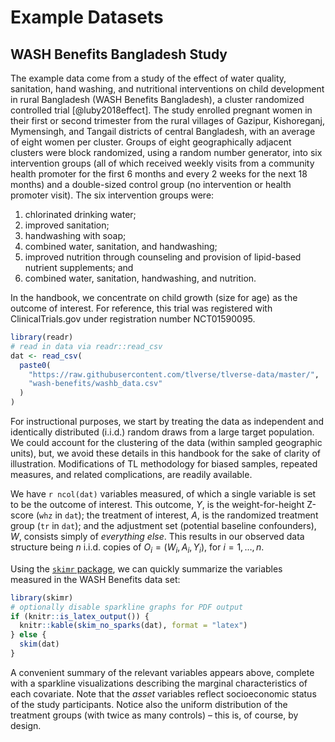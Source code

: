 # Example Datasets

## WASH Benefits Bangladesh Study {#wash}

The example data come from a study of the effect of water quality, sanitation,
hand washing, and nutritional interventions on child development in rural
Bangladesh (WASH Benefits Bangladesh), a cluster randomized controlled trial
[@luby2018effect]. The study enrolled pregnant women in their first or second
trimester from the rural villages of Gazipur, Kishoreganj, Mymensingh, and
Tangail districts of central Bangladesh, with an average of eight women per
cluster. Groups of eight geographically adjacent clusters were block randomized,
using a random number generator, into six intervention groups (all of which
received weekly visits from a community health promoter for the first 6 months
and every 2 weeks for the next 18 months) and a double-sized control group (no
intervention or health promoter visit). The six intervention groups were:

1. chlorinated drinking water;
2. improved sanitation;
3. handwashing with soap;
4. combined water, sanitation, and handwashing;
5. improved nutrition through counseling and provision of lipid-based nutrient
   supplements; and
6. combined water, sanitation, handwashing, and nutrition.

In the handbook, we concentrate on child growth (size for age) as the outcome of
interest. For reference, this trial was registered with ClinicalTrials.gov under
registration number NCT01590095.

```r
library(readr)
# read in data via readr::read_csv
dat <- read_csv(
  paste0(
    "https://raw.githubusercontent.com/tlverse/tlverse-data/master/",
    "wash-benefits/washb_data.csv"
  )
)
```
For instructional purposes, we start by treating the data as independent and
identically distributed (i.i.d.) random draws from a large target population. We
could account for the clustering of the data (within sampled geographic units),
but, we avoid these details in this handbook for the sake of clarity of
illustration.  Modifications of TL methodology for biased samples, repeated
measures, and related complications, are readily available.

We have `r ncol(dat)` variables measured, of which a single variable is set to
be the outcome of interest. This outcome, $Y$, is the weight-for-height Z-score
(`whz` in `dat`); the treatment of interest, $A$, is the randomized treatment
group (`tr` in `dat`); and the adjustment set (potential baseline confounders),
$W$, consists simply of *everything else*. This results in our observed data
structure being $n$ i.i.d.  copies of $O_i = (W_i, A_i, Y_i)$, for $i = 1,
\ldots, n$.

Using the [`skimr` package](https://CRAN.R-project.org/package=skimr), we can
quickly summarize the variables measured in the WASH Benefits data set:

```r
library(skimr)
# optionally disable sparkline graphs for PDF output
if (knitr::is_latex_output()) {
  knitr::kable(skim_no_sparks(dat), format = "latex")
} else {
  skim(dat)
}
```
A convenient summary of the relevant variables appears above, complete with a
sparkline visualizations describing the marginal characteristics of each
covariate. Note that the *asset* variables reflect socioeconomic status of the
study participants. Notice also the uniform distribution of the treatment groups
(with twice as many controls) -- this is, of course, by design.

